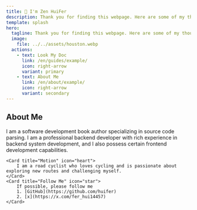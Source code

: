 ```yaml
---
title: 👋 I'm Zen HuiFer
description: Thank you for finding this webpage. Here are some of my thoughts.
template: splash
hero:
  tagline: Thank you for finding this webpage. Here are some of my thoughts.
  image:
    file: ../../assets/houston.webp
  actions:
    - text: Look My Doc
      link: /en/guides/example/
      icon: right-arrow
      variant: primary
    - text: About Me
      link: /en/about/example/
      icon: right-arrow
      variant: secondary
---
```




## About Me
<CardGrid>
	<Card title="Author" icon="pencil">
        I am a software development book author specializing in source code parsing.
	</Card>
	<Card title="Developer" icon="github">
        I am a professional backend developer with rich experience in backend system development, and I also possess certain frontend development capabilities.
	</Card>

	<Card title="Motion" icon="heart">
        I am a road cyclist who loves cycling and is passionate about exploring new routes and challenging myself.
	</Card>
	<Card title="Follow Me" icon="star">
        If possible, please follow me
        1. [GitHub](https://github.com/huifer)
        2. [x](https://x.com/fer_hui14457)
	</Card>
</CardGrid>